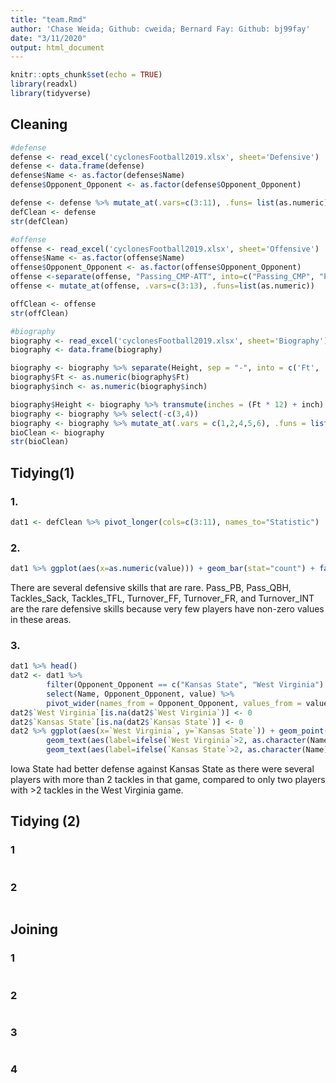 ```yaml
---
title: "team.Rmd"
author: 'Chase Weida; Github: cweida; Bernard Fay: Github: bj99fay'
date: "3/11/2020"
output: html_document
---
```


```r
knitr::opts_chunk$set(echo = TRUE)
library(readxl)
library(tidyverse)
```

## Cleaning
```r
#defense
defense <- read_excel('cyclonesFootball2019.xlsx', sheet='Defensive')
defense <- data.frame(defense)
defense$Name <- as.factor(defense$Name)
defense$Opponent_Opponent <- as.factor(defense$Opponent_Opponent)

defense <- defense %>% mutate_at(.vars=c(3:11), .funs= list(as.numeric))
defClean <- defense
str(defClean)

#offense
offense <- read_excel('cyclonesFootball2019.xlsx', sheet='Offensive')
offense$Name <- as.factor(offense$Name)
offense$Opponent_Opponent <- as.factor(offense$Opponent_Opponent)
offense <-separate(offense, "Passing_CMP-ATT", into=c("Passing_CMP", "Passing_ATT"), sep="-\r\n ")
offense <- mutate_at(offense, .vars=c(3:13), .funs=list(as.numeric))

offClean <- offense
str(offClean)

#biography
biography <- read_excel('cyclonesFootball2019.xlsx', sheet='Biography')
biography <- data.frame(biography)

biography <- biography %>% separate(Height, sep = "-", into = c('Ft', 'inch'), remove = TRUE)  
biography$Ft <- as.numeric(biography$Ft)
biography$inch <- as.numeric(biography$inch)

biography$Height <- biography %>% transmute(inches = (Ft * 12) + inch)
biography <- biography %>% select(-c(3,4))
biography <- biography %>% mutate_at(.vars = c(1,2,4,5,6), .funs = list(as.factor)) %>% mutate_at(.vars = c(3), .funs = list(as.numeric))
bioClean <- biography
str(bioClean)
```

## Tidying(1)
### 1.
```r
dat1 <- defClean %>% pivot_longer(cols=c(3:11), names_to="Statistic")
```

### 2.
```r
dat1 %>% ggplot(aes(x=as.numeric(value))) + geom_bar(stat="count") + facet_wrap(~Statistic) + xlab("value")
```

There are several defensive skills that are rare. Pass_PB, Pass_QBH, Tackles_Sack, Tackles_TFL, Turnover_FF, Turnover_FR, and Turnover_INT are the rare defensive skills because very few players have non-zero values in these areas.

### 3.
```r
dat1 %>% head()
dat2 <- dat1 %>%
        filter(Opponent_Opponent == c("Kansas State", "West Virginia") & Statistic == "Tackles_Solo") %>%
        select(Name, Opponent_Opponent, value) %>%
        pivot_wider(names_from = Opponent_Opponent, values_from = value)
dat2$`West Virginia`[is.na(dat2$`West Virginia`)] <- 0
dat2$`Kansas State`[is.na(dat2$`Kansas State`)] <- 0
dat2 %>% ggplot(aes(x=`West Virginia`, y=`Kansas State`)) + geom_point() + 
        geom_text(aes(label=ifelse(`West Virginia`>2, as.character(Name),'')), hjust=0, vjust=0) +
        geom_text(aes(label=ifelse(`Kansas State`>2, as.character(Name),'')), hjust=0, vjust=0)
```

Iowa State had better defense against Kansas State as there were several players with more than 2 tackles in that game, compared to only two players with >2 tackles in the West Virginia game.

## Tidying (2)
### 1
```r

```

### 2
```r

```

## Joining
### 1
```r

```

### 2
```r

```

### 3
```r

```

### 4
```r

```